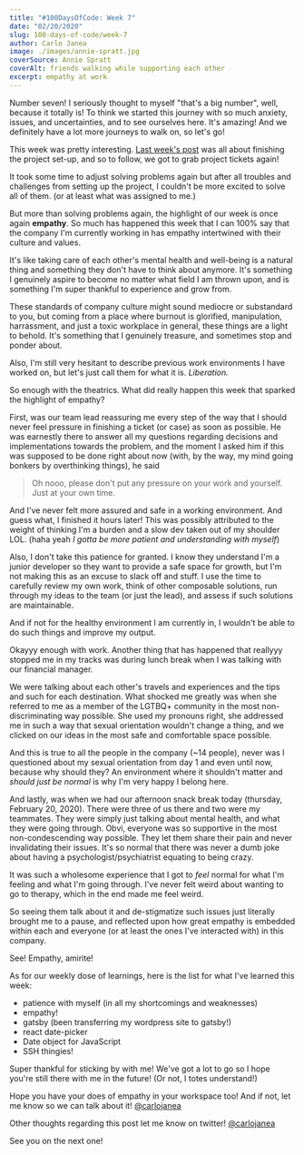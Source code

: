 ```yaml
---
title: "#100DaysOfCode: Week 7"
date: "02/20/2020"
slug: 100-days-of-code/week-7
author: Carlo Janea
image: ./images/annie-spratt.jpg
coverSource: Annie Spratt
coverAlt: friends walking while supporting each other
excerpt: empathy at work
---
```


Number seven! I seriously thought to myself "that's a big number", well, because it totally is! To think we started this journey with so much anxiety, issues, and uncertainties, and to see ourselves here. It's amazing! And we definitely have a lot more journeys to walk on, so let's go!

This week was pretty interesting. [Last week's post](/100-days-of-code/week-6) was all about finishing the project set-up, and so to follow, we got to grab project tickets again!

It took some time to adjust solving problems again but after all troubles and challenges from setting up the project, I couldn't be more excited to solve all of them. (or at least what was assigned to me.)

But more than solving problems again, the highlight of our week is once again **empathy**. So much has happened this week that I can 100% say that the company I'm currently working in has empathy intertwined with their culture and values.

It's like taking care of each other's mental health and well-being is a natural thing and something they don't have to think about anymore. It's something I genuinely aspire to become no matter what field I am thrown upon, and is something I'm super thankful to experience and grow from.

These standards of company culture might sound mediocre or substandard to you, but coming from a place where burnout is glorified, manipulation, harrassment, and just a toxic workplace in general, these things are a light to behold. It's something that I genuinely treasure, and sometimes stop and ponder about.

Also, I'm still very hesitant to describe previous work environments I have worked on, but let's just call them for what it is. _Liberation._

So enough with the theatrics. What did really happen this week that sparked the highlight of empathy?

First, was our team lead reassuring me every step of the way that I should never feel pressure in finishing a ticket (or case) as soon as possible. He was earnestly there to answer all my questions regarding decisions and implementations towards the problem, and the moment I asked him if this was supposed to be done right about now (with, by the way, my mind going bonkers by overthinking things), he said

> Oh nooo, please don't put any pressure on your work and yourself. Just at your own time.

And I've never felt more assured and safe in a working environment. And guess what, I finished it hours later! This was possibly attributed to the weight of thinking I'm a burden and a slow dev taken out of my shoulder LOL. (haha yeah _I gotta be more patient and understanding with myself_)

Also, I don't take this patience for granted. I know they understand I'm a junior developer so they want to provide a safe space for growth, but I'm not making this as an excuse to slack off and stuff. I use the time to carefully review my own work, think of other composable solutions, run through my ideas to the team (or just the lead), and assess if such solutions are maintainable.

And if not for the healthy environment I am currently in, I wouldn't be able to do such things and improve my output.

Okayyy enough with work. Another thing that has happened that reallyyy stopped me in my tracks was during lunch break when I was talking with our financial manager.

We were talking about each other's travels and experiences and the tips and such for each destination. What shocked me greatly was when she referred to me as a member of the LGTBQ+ community in the most non-discriminating way possible. She used my pronouns right, she addressed me in such a way that sexual orientation wouldn't change a thing, and we clicked on our ideas in the most safe and comfortable space possible.

And this is true to all the people in the company (~14 people), never was I questioned about my sexual orientation from day 1 and even until now, because why should they? An environment where it shouldn't matter and _should just be normal_ is why I'm very happy I belong here.

And lastly, was when we had our afternoon snack break today (thursday, February 20, 2020). There were three of us there and two were my teammates. They were simply just talking about mental health, and what they were going through. Obvi, everyone was so supportive in the most non-condescending way possible. They let them share their pain and never invalidating their issues. It's so normal that there was never a dumb joke about having a psychologist/psychiatrist equating to being crazy.

It was such a wholesome experience that I got to _feel_ normal for what I'm feeling and what I'm going through. I've never felt weird about wanting to go to therapy, which in the end made me feel weird.

So seeing them talk about it and de-stigmatize such issues just literally brought me to a pause, and reflected upon how great empathy is embedded within each and everyone (or at least the ones I've interacted with) in this company.

See! Empathy, amirite!

As for our weekly dose of learnings, here is the list for what I've learned this week:

- patience with myself (in all my shortcomings and weaknesses)
- empathy!
- gatsby (been transferring my wordpress site to gatsby!)
- react date-picker
- Date object for JavaScript
- SSH thingies!

Super thankful for sticking by with me! We've got a lot to go so I hope you're still there with me in the future! (Or not, I totes understand!)

Hope you have your does of empathy in your workspace too!
And if not, let me know so we can talk about it! [@carlojanea](https://twitter.com/carlojanea)

Other thoughts regarding this post let me know on twitter! [@carlojanea](https://twitter.com/carlojanea)

See you on the next one!
